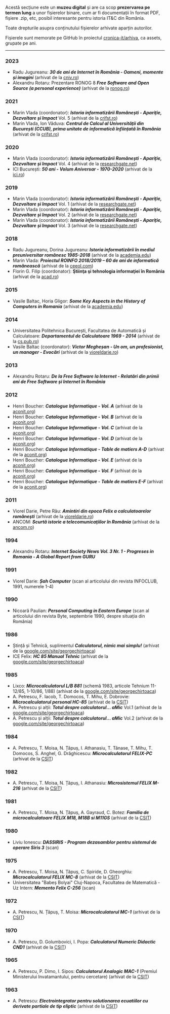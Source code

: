 
Acestă secțiune este un **muzeu digital** și are ca scop **prezervarea pe termen
lung** a unor fișierelor binare, cum ar fi documentații
în format PDF, fișiere .zip, etc, posibil interesante pentru
istoria IT&C din România.

Toate drepturile asupra conținutului fișierelor arhivate aparțin autorilor.

Fișierele sunt memorate pe GitHub în proiectul
[cronica-it/arhiva](https://github.com/cronica-it/arhiva/releases),
ca assets, grupate pe ani.

---

### 2023

- Radu Jugureanu: _**30 de ani de Internet în România - Oameni, momente și imagini**_ (arhivat de la [cniv.ro](https://cniv.ro/documents/26/CNIV_Volum_Aniversar_2023_-_Versiune_Online_DPxioQg.pdf)) <PdfLink href="https://github.com/cronica-it/arhiva/releases/download/2023/radujugu-cniv-volum-aniversar-2023-versiune-online.pdf"/>
- Alexandru Rotaru: Prezentare RONOG 8 _**Free Software and Open Source (a personal experience)**_ (arhivat de la [ronog.ro](https://ronog.ro/presentations/ronog8/Alexandru_Rotaru-RoLink_Plus_SA-Free_Software_and_Open_Source_a_personal_experience.pdf)) <PdfLink href="https://github.com/cronica-it/arhiva/releases/download/2023/arot-ronog8-free-software-and-open-source.pdf"/>

### 2021

- Marin Vlada (coordonator): _**Istoria informatizării Românești - Apariție, Dezvoltare și Impact**_ Vol. 5 (arhivat de la [crifst.ro](https://www.crifst.ro/carte/istoria-informaticii-romanesti-volumul-v/)) <PdfLink href="https://github.com/cronica-it/arhiva/releases/download/2021/mvlada-istoria-informaticii-romanesti-vol-v-cap-11-12.pdf"/>
- Marin Vlada, Ion Văduva: _**Centrul de Calcul al Universității din București (CCUB), prima unitate de informatică înființată în România**_ (arhivat de la [crifst.ro](https://www.crifst.ro/carte/o-istorie-ce-trebuie-cunoscuta-centrul-de-calcul-al-universitatii-din-bucuresti-ccub-prima-unitate-de-informatica-infiintata-in-romania/)) <PdfLink href="https://github.com/cronica-it/arhiva/releases/download/2021/mvlada-ccub-prima-unitate-de-informatica.pdf"/>

### 2020

- Marin Vlada (coordonator): _**Istoria informatizării Românești - Apariție, Dezvoltare și Impact**_ Vol. 4 (arhivat de la [researchgate.net](https://www.researchgate.net/profile/Marin-Vlada/publication/349835992_Istoria_informaticii_romanesti_Aparitie_dezvoltare_si_impact_vol_IV_2020/links/60434dd5299bf1e0785b3f95/Istoria-informaticii-romanesti-Aparitie-dezvoltare-si-impact-vol-IV-2020.pdf)) <PdfLink href="https://github.com/cronica-it/arhiva/releases/download/2020/mvlada-istoria-informaticii-romanesti-vol-iv-cap-7-10.pdf"/>
- ICI București: _**50 ani - Volum Aniversar - 1970-2020**_ (arhivat de la [ici.ro](https://www.ici.ro/documents/24/ICI_Bucuresti-50_ani_tdHL8av.pdf)) <PdfLink href="https://github.com/cronica-it/arhiva/releases/download/2020/ici-bucuresti-50-ani.pdf"/>

### 2019

- Marin Vlada (coordonator): _**Istoria informatizării Românești - Apariție, Dezvoltare și Impact**_ Vol. 1 (arhivat de la [researchgate.net](https://www.researchgate.net/profile/Marin-Vlada/publication/349835957_Istoria_informaticii_romanesti_Aparitie_dezvoltare_si_impact_vol_I_2019/links/60434716299bf1e0785b3e17/Istoria-informaticii-romanesti-Aparitie-dezvoltare-si-impact-vol-I-2019.pdf)) <PdfLink href="https://github.com/cronica-it/arhiva/releases/download/2019/mvlada-istoria-informaticii-romanesti-vol-i-cap-1.pdf"/>
- Marin Vlada (coordonator): _**Istoria informatizării Românești - Apariție, Dezvoltare și Impact**_ Vol. 2 (arhivat de la [researchgate.net](https://www.researchgate.net/profile/Marin-Vlada/publication/349835982_ISTORIA_INFORMATICII_ROMANESTI_APARITIE_DEZVOLTARE_SI_IMPACT_OAMENI_INSTITUTII_CONCEPTE_TEORII_SI_TEHNOLOGII_VOLUMUL_II_Capitolul_2_Contextul_national_privind_fondarea_informaticii_romanesti/links/60434af5299bf1e0785b3f2a/ISTORIA-INFORMATICII-ROMANESTI-APARITIE-DEZVOLTARE-SI-IMPACT-OAMENI-INSTITUTII-CONCEPTE-TEORII-SI-TEHNOLOGII-VOLUMUL-II-Capitolul-2-Contextul-national-privind-fondarea-informaticii-romanesti.pdf)) <PdfLink href="https://github.com/cronica-it/arhiva/releases/download/2019/mvlada-istoria-informaticii-romanesti-vol-ii-cap-2.pdf"/>
- Marin Vlada (coordonator): _**Istoria informatizării Românești - Apariție, Dezvoltare și Impact**_ Vol. 3 (arhivat de la [researchgate.net](https://www.researchgate.net/profile/Marin-Vlada/publication/349836131_Istoria_informaticii_romanesti_Aparitie_dezvoltare_si_impact_vol_III_2020/links/60434c8e4585154e8c7c4f9d/Istoria-informaticii-romanesti-Aparitie-dezvoltare-si-impact-vol-III-2020.pdf)) <PdfLink href="https://github.com/cronica-it/arhiva/releases/download/2019/mvlada-istoria-informaticii-romanesti-vol-iii-cap-3-6.pdf"/>

### 2018

- Radu Jugureanu, Dorina Jugureanu: _**Istoria informatizării în mediul
preuniversitar românesc 1985-2018**_ (arhivat de la [academia.edu](https://www.academia.edu/43375781/Istoria_informatizării_în_mediul_preuniversitar_românesc_1985_2018)) <PdfLink href="https://github.com/cronica-it/arhiva/releases/download/2018/radujugu-istoria-informatizarii-in-mediul-preuniv.pdf"/>
- Marin Vlada: _**Proiectul ROINFO 2018/2019 – 60 de ani de informatică românească**_ (arhivat de la [ceeol.com](https://www.ceeol.com/search/article-detail?id=792053)) <PdfLink href="https://github.com/cronica-it/arhiva/releases/download/2018/mvlada-proiectul-roinfo-2018-2019-dis-vol-xi.pdf"/>
- Florin G. Filip (coordonator): **Ştiinţa şi tehnologia informaţiei în România** (arhivat de la [acad.ro](https://acad.ro/bdar/STI/sti.html)) <PdfLink href="https://github.com/cronica-it/arhiva/releases/download/2018/mvlada-proiectul-roinfo-2018-2019-dis-vol-xi.pdf"/>

### 2015

- Vasile Baltac, Horia Gligor: _**Some Key Aspects in the History of Computers in Romania**_ (arhivat de la [academia.edu](https://www.academia.edu/11555241/Some_Key_Aspects_in_the_History_of_Computers_in_Romania)) <PdfLink href="https://github.com/cronica-it/arhiva/releases/download/2015/vbaltac-some-key-aspects-in-the-history-of-computing-in-romania.pdf"/>

### 2014

- Universitatea Politehnica București, Facultatea de Automaticã și Calculatoare: _**Departamentul de Calculatoare 1969 - 2014**_ (arhivat de la [cs.pub.ro](https://cs.pub.ro/Videos/Aniversare45CS/Brosura45CS.pdf)) <PdfLink href="https://github.com/cronica-it/arhiva/releases/download/2014/upb-brosura-45-cs.pdf"/>
- Vasile Baltac (coordonator): _**Victor Megheșan - Un om, un profesionist, un manager - Evocări**_ (arhivat de la [vioreldarie.ro](https://www.vioreldarie.ro/Creatii/Vasile%20Baltac%20&%20colectiv%20-%20Victor%20Meghesan%20-%20Evocari%20Revizuit.pdf)) <PdfLink href="https://github.com/cronica-it/arhiva/releases/download/2014/vbaltac-victor-meghesan-evocari-revizuit.pdf"/>

### 2013

- Alexandru Rotaru: _**De la Free Software la Internet - Relatări din primii ani de Free Software și Internet în România**_ <PdfLink href="https://github.com/cronica-it/arhiva/releases/download/2013/arot-brosura-a5-tipar.pdf"/>

### 2012

- Henri Boucher: _**Catalogue Informatique - Vol. A**_ (arhivat de la [aconit.org](https://www.aconit.org/histoire/iga_boucher/)) <PdfLink href="https://github.com/cronica-it/arhiva/releases/download/2012/hboucher-catalog-informatique-vol-a-0-300.pdf"/>
- Henri Boucher: _**Catalogue Informatique - Vol. B**_ (arhivat de la [aconit.org](https://www.aconit.org/histoire/iga_boucher/)) <PdfLink href="https://github.com/cronica-it/arhiva/releases/download/2012/hboucher-catalog-informatique-vol-b-301-338.pdf"/>
- Henri Boucher: _**Catalogue Informatique - Vol. C**_ (arhivat de la [aconit.org](https://www.aconit.org/histoire/iga_boucher/)) <PdfLink href="https://github.com/cronica-it/arhiva/releases/download/2012/hboucher-catalog-informatique-vol-c-339-548.pdf"/>
- Henri Boucher: _**Catalogue Informatique - Vol. D**_ (arhivat de la [aconit.org](https://www.aconit.org/histoire/iga_boucher/)) <PdfLink href="https://github.com/cronica-it/arhiva/releases/download/2012/hboucher-catalog-informatique-vol-d-549-696.pdf"/>
- Henri Boucher: _**Catalogue Informatique - Table de matiers A-D**_ (arhivat de la [aconit.org](https://www.aconit.org/histoire/iga_boucher/)) <PdfLink href="https://github.com/cronica-it/arhiva/releases/download/2012/hboucher-catalog-informatique-tab-mat-A-B-C-D.pdf"/>
- Henri Boucher: _**Catalogue Informatique - Vol. E**_ (arhivat de la [aconit.org](https://www.aconit.org/histoire/iga_boucher/)) <PdfLink href="https://github.com/cronica-it/arhiva/releases/download/2012/hboucher-catalog-informatique-vol-e-700-745.pdf"/>
- Henri Boucher: _**Catalogue Informatique - Vol. F**_ (arhivat de la [aconit.org](https://www.aconit.org/histoire/iga_boucher/)) <PdfLink href="https://github.com/cronica-it/arhiva/releases/download/2012/hboucher-catalog-informatique-vol-f-746-773.pdf"/>
- Henri Boucher: _**Catalogue Informatique - Table de matiers E-F**_ (arhivat de la [aconit.org](https://www.aconit.org/histoire/iga_boucher/)) <PdfLink href="https://github.com/cronica-it/arhiva/releases/download/2012/hboucher-catalog-informatique-tab-mat-E-F.pdf"/>

### 2011

- Viorel Darie, Petre Rău: _**Amintiri din epoca Felix a calculatoarelor româneşti**_ (arhivat de la [vioreldarie.ro](https://www.vioreldarie.ro/Creatii/Amintiri%20din%20epoca%20FELIX%20a%20calculatoarelor%20romanesti.pdf)) <PdfLink href="https://github.com/cronica-it/arhiva/releases/download/2011/vdarie-amintiri-din-epoca-felix-a-calculatoarelor-romanesti.pdf"/>
- ANCOM: _**Scurtă istorie a telecomunicaţiilor în România**_ (arhivat de la [ancom.ro](https://www.ancom.ro/uploads/links_files/Brosura_20ani_Ancom.pdf)) <PdfLink href="https://github.com/cronica-it/arhiva/releases/download/2011/ancom-brosura-20-ani.pdf"/>

### 1994

- Alexandru Rotaru: _**Internet Society News Vol. 3 Nr. 1 - Progreses in Romania - A Global Report from GURU**_ <PdfLink href="https://github.com/cronica-it/arhiva/releases/download/1994/internet-society-news-1994-vol-3-no-1.pdf"/>

### 1991

- Viorel Darie: _**Șah Computer**_ (scan al articolului din revista INFOCLUB, 1991, numerele 1-4) <PdfLink href="https://github.com/cronica-it/arhiva/releases/download/1991/vdarie-revista-infoclub-91-sah-calculator.pdf"/>

### 1990

- Nicoară Paulian: _**Personal Computing in Eastern Europe**_ (scan al articolului din revista Byte, septembrie 1990, despre situația din România) <PdfLink href="https://github.com/cronica-it/arhiva/releases/download/1990/byte-1990-lixco.pdf"/>

### 1986

- Ștință și Tehnică, suplimentul _**Calculatorul, nimic mai simplu!**_ (arhivat de la [google.com/site/georgechirtoaca](https://sites.google.com/site/georgechirtoaca/documentation)) <PdfLink href="https://github.com/cronica-it/arhiva/releases/download/1986/stiinta-tehnica-calculatorul-nimic-mai-simplu.pdf"/>
- ICE Felix: _**HC 85 Manual Tehnic**_ (arhivat de la [google.com/site/georgechirtoaca](https://sites.google.com/site/georgechirtoaca/documentation)) <PdfLink href="https://github.com/cronica-it/arhiva/releases/download/1986/ice-hc-85-manual-tehnic.pdf"/>

### 1985

- Lixco: _**Microcalculatorul L/B 881**_ (schemă 1983, articole Tehnium 11-12/85, 1-10/86, 1/88) (arhivat de la [google.com/site/georgechirtoaca](https://sites.google.com/site/georgechirtoaca/documentation)) <PdfLink href="https://github.com/cronica-it/arhiva/releases/download/1985/lixco-lb-881-tehnium.pdf"/>
- A. Petrescu, F. Iacob, T. Domocos, T. Mihu, E. Dobrovie: _**Microcalculatorul personal HC-85**_  (arhivat de la [CSIT](http://www.csit-sun.pub.ro/research/history)) <PdfLink href="https://github.com/cronica-it/arhiva/releases/download/1985/apetrescu-hc-85.pdf"/>
- A. Petrescu și alții: _**Totul despre calculatorul... aMic**_ Vol.1 (arhivat de la [google.com/site/georgechirtoaca](https://sites.google.com/site/georgechirtoaca/documentation)) <PdfLink href="https://github.com/cronica-it/arhiva/releases/download/1985/apetrescu-totul-despre-calculatorul-personal-amic-vol-1.pdf"/>
- A. Petrescu și alții: _**Totul despre calculatorul... aMic**_ Vol.2 (arhivat de la [google.com/site/georgechirtoaca](https://sites.google.com/site/georgechirtoaca/documentation)) <PdfLink href="https://github.com/cronica-it/arhiva/releases/download/1985/apetrescu-totul-despre-calculatorul-personal-amic-vol-2.pdf"/>

### 1984

- A. Petrescu, T. Moisa, N. Țăpuș, I. Athanasiu, T. Tănase, T. Mihu, T. Domocos, S. Anghel, G. Drăghicescu: _**Microcalculatorul FELIX-PC**_ (arhivat de la [CSIT](http://www.csit-sun.pub.ro/research/history)) <PdfLink href="https://github.com/cronica-it/arhiva/releases/download/1984/apetrescu-felix-pc.pdf"/>

### 1982

- A. Petrescu, T. Moisa, N. Țăpuș, I. Athanasiu: _**Microsistemul FELIX M-216**_ (arhivat de la [CSIT](http://www.csit-sun.pub.ro/research/history)) <PdfLink href="https://github.com/cronica-it/arhiva/releases/download/1982/apetrescu-felix-m-216.pdf"/>

### 1981

- A. Petrescu, T. Moisa, N. Țăpuș, A. Gayraud, C. Botez: _**Familia de microcalculatoare FELIX M18, M18B si M11GS**_ (arhivat de la [CSIT](http://www.csit-sun.pub.ro/research/history)) <PdfLink href="https://github.com/cronica-it/arhiva/releases/download/1981/apetrescu-felix-m18-118.pdf"/>

### 1980

- Liviu Ionescu: _**DASSIRIS - Program dezasamblor pentru sistemul de operare Siris 3**_ (scan) <PdfLink href="https://github.com/cronica-it/arhiva/releases/download/1980/ilg-proiect-dassiris.pdf"/>

### 1975

- A. Petrescu, T. Moisa, N. Țăpuș, C. Spiride, D. Gheorghiu: _**Microcalculatorul FELIX MC-8**_ (arhivat de la [CSIT](http://www.csit-sun.pub.ro/research/history)) <PdfLink href="https://github.com/cronica-it/arhiva/releases/download/1975/apetrescu-felix-mc-8.pdf"/>
- Universitatea "Babeș Bolyai" Cluj-Napoca, Facultatea de Matematică - Uz Intern: _**Memento Felix C-256**_ (scan) <PdfLink href="https://github.com/cronica-it/arhiva/releases/download/1975/babesbalyai-memento-felix-c-256.pdf"/>

### 1972

- A. Petrescu, N. Țăpuș, T. Moisa: _**Microcalculatorul MC-1**_ (arhivat de la [CSIT](http://www.csit-sun.pub.ro/research/history)) <PdfLink href="https://github.com/cronica-it/arhiva/releases/download/1972/apetrescu-micro-mc1.pdf"/>

### 1970

- A. Petrescu, D. Golumbovici, I. Popa: _**Calculatorul Numeric Didactic CND1**_ (arhivat de la [CSIT](http://www.csit-sun.pub.ro/research/history)) <PdfLink href="https://github.com/cronica-it/arhiva/releases/download/1970/apetrescu-calc-cnd-1.pdf"/>

### 1965

- A. Petrescu, P. Dimo, I. Sipos: _**Calculatorul Analogic MAC-1**_ (Premiul Ministerului Invatamantului, pentru cercetare) (arhivat de la [CSIT](http://www.csit-sun.pub.ro/research/history)) <PdfLink href="https://github.com/cronica-it/arhiva/releases/download/1965/apetrescu-mac-1.pdf"/>

### 1963

- A. Petrescu: _**Electrointegrator pentru solutionarea ecuatiilor cu derivate partiale de tip eliptic**_ (arhivat de la [CSIT](http://www.csit-sun.pub.ro/research/history)) <PdfLink href="https://github.com/cronica-it/arhiva/releases/download/1963/apetrescu-electrointeg.pdf"/>
